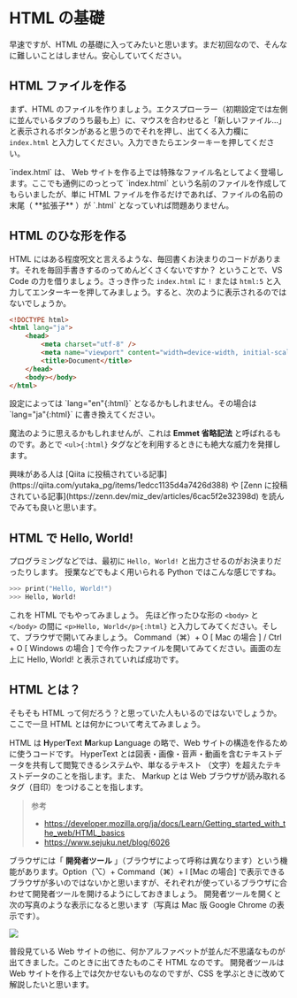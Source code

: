 
# HTML の基礎

早速ですが、HTML の基礎に入ってみたいと思います。まだ初回なので、そんなに難しいことはしません。安心していてください。

## HTML ファイルを作る

まず、HTML のファイルを作りましょう。エクスプローラー（初期設定では左側に並んでいるタブのうち最も上）に、マウスを合わせると「新しいファイル…」と表示されるボタンがあると思うのでそれを押し、出てくる入力欄に `index.html` と入力してください。入力できたらエンターキーを押してください。

<Callout>
    `index.html` は、 Web
    サイトを作る上では特殊なファイル名としてよく登場します。ここでも通例にのっとって
    `index.html` という名前のファイルを作成してもらいましたが、単に HTML
    ファイルを作るだけであれば、ファイルの名前の末尾（ **拡張子** ）が `.html`
    となっていれば問題ありません。
</Callout>

## HTML のひな形を作る

HTML にはある程度呪文と言えるような、毎回書くお決まりのコードがあります。それを毎回手書きするのってめんどくさくないですか？
ということで、VS Code の力を借りましょう。さっき作った `index.html` に `!` または `html:5` と入力してエンターキーを押してみましょう。すると、次のように表示されるのではないでしょうか。

```html filename="index.html"
<!DOCTYPE html>
<html lang="ja">
    <head>
        <meta charset="utf-8" />
        <meta name="viewport" content="width=device-width, initial-scale=1.0" />
        <title>Document</title>
    </head>
    <body></body>
</html>
```

<Callout type="info">
    設定によっては `lang="en"{:html}` となるかもしれません。その場合は `lang="ja"{:html}` に書き換えてください。
</Callout>

魔法のように思えるかもしれませんが、これは **Emmet 省略記法** と呼ばれるものです。あとで `<ul>{:html}` タグなどを利用するときにも絶大な威力を発揮します。

<Callout>
    興味がある人は [Qiita
    に投稿されている記事](https://qiita.com/yutaka_pg/items/1edcc1135d4a7426d388)
    や [Zenn
    に投稿されている記事](https://zenn.dev/miz_dev/articles/6cac5f2e32398d)
    を読んでみても良いと思います。
</Callout>

## HTML で Hello, World!

プログラミングなどでは、最初に `Hello, World!` と出力させるのがお決まりだったりします。
授業などでもよく用いられる Python ではこんな感じですね。

```zsh
>>> print("Hello, World!")
>>> Hello, World!
```

これを HTML でもやってみましょう。
先ほど作ったひな形の `<body>` と `</body>` の間に `<p>Hello, World</p>{:html}` と入力してみてください。そして、ブラウザで開いてみましょう。
Command（⌘）+ O [ Mac の場合 ] / Ctrl + O [ Windows の場合 ] で今作ったファイルを開いてみてください。画面の左上に Hello, World! と表示されていれば成功です。

## HTML とは？

そもそも HTML って何だろう？と思っていた人もいるのではないでしょうか。ここで一旦 HTML とは何かについて考えてみましょう。

HTML は **H**yper**T**ext **M**arkup **L**anguage の略で、Web サイトの構造を作るために使うコードです。
HyperText とは図表・画像・音声・動画を含むテキストデータを共有して閲覧できるシステムや、単なるテキスト
（文字）を超えたテキストデータのことを指します。また、 Markup とは Web
ブラウザが読み取れるタグ（目印）をつけることを指します。

> 参考
>
> -   https://developer.mozilla.org/ja/docs/Learn/Getting_started_with_the_web/HTML_basics
> -   https://www.sejuku.net/blog/6026

ブラウザには「 **開発者ツール** 」（ブラウザによって呼称は異なります）という機能があります。Option（⌥）+ Command（⌘）+ I [Mac の場合] で表示できるブラウザが多いのではないかと思いますが、それぞれが使っているブラウザに合わせて開発者ツールを開けるようにしておきましょう。
開発者ツールを開くと次の写真のような表示になると思います（写真は Mac 版 Google Chrome の表示です）。

![](/browser_inspector.png)

普段見ている Web サイトの他に、何かアルファベットが並んだ不思議なものが出てきました。このときに出てきたものこそ HTML なのです。
開発者ツールは Web サイトを作る上では欠かせないものなのですが、CSS を学ぶときに改めて解説したいと思います。
